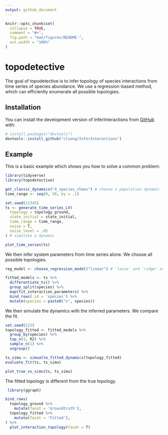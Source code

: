 ```yaml
---
output: github_document
---
```


<!-- README.md is generated from README.Rmd. Please edit that file -->

```r
knitr::opts_chunk$set(
  collapse = TRUE,
  comment = "#>",
  fig.path = "man/figures/README-",
  out.width = "100%"
)
```

# topodetective

<!-- badges: start -->
<!-- badges: end -->

The goal of topodetective is to infer topology of species interactions from time series of species abundance. We use a regression-based method, which can efficiently enumerate all possible topologies.

## Installation

You can install the development version of InferInteractions from [GitHub](https://github.com/) with:

``` r
# install.packages("devtools")
devtools::install_github("clsong/InferInteractions")
```

## Example

This is a basic example which shows you how to solve a common problem:

```r
library(tidyverse)
library(topodetective)

get_classic_dynamics("4_species_chaos") # choose a population dynamic
time_range <- seq(0, 50, by = .1)

set.seed(12345)
ts <- generate_time_series_LV(
  topology = topology_ground,
  state_initial = state_initial,
  time_range = time_range,
  noise = T,
  noise_level = .05
) # simulate a dynamic

plot_time_series(ts)
```
We then infer system parameters from time series alone. We choose all possible topologies.
```r
reg_model <- choose_regression_model("linear") # 'lasso' and 'ridge' are also available

fitted_models <- ts %>%
  differentiate_ts() %>%
  group_split(species) %>%
  map(fit_interaction_parameters) %>%
  bind_rows(.id = 'species') %>%
  mutate(species = paste0("x", species))
```

We then simulate the dynamics with the inferred parameters. We compare the fit.
```r
set.seed(123)
topology_fitted <- fitted_models %>%
  group_by(species) %>%
  top_n(3, R2) %>% 
  sample_n(1) %>%
  ungroup()

ts_simu <- simualte_fitted_dynamics(topology_fitted)
evaluate_fit(ts, ts_simu)

plot_true_vs_simu(ts, ts_simu)
```

The fitted topology is different from the true topology.
```r
 library(ggraph)

bind_rows(
  topology_ground %>% 
    mutate(facet = 'Groundtruth'),
  topology_fitted %>% 
    mutate(facet = 'Fitted'),
) %>% 
  plot_interaction_topology(facet = T) 
```



